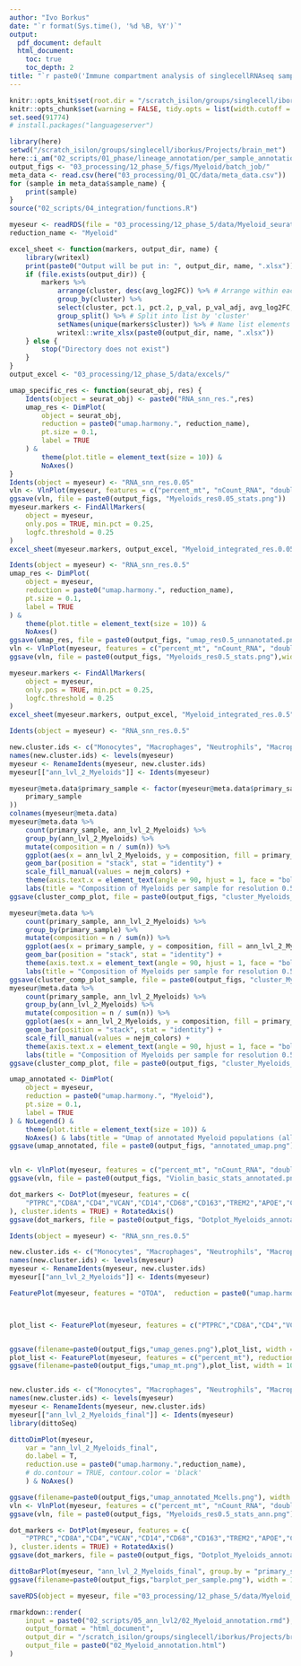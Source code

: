 ```yaml
---
author: "Ivo Borkus"
date: "`r format(Sys.time(), '%d %B, %Y')`"
output:  
  pdf_document: default
  html_document:
    toc: true
    toc_depth: 2
title: "`r paste0('Immune compartment analysis of singlecellRNAseq samples')`"
---
```


```r
knitr::opts_knit$set(root.dir = "/scratch_isilon/groups/singlecell/iborkus/Projects/brain_met") # nolint
knitr::opts_chunk$set(warning = FALSE, tidy.opts = list(width.cutoff = 60), tidy = FALSE) # nolint
set.seed(91774)
# install.packages("languageserver")
```

```R
library(here)
setwd("/scratch_isilon/groups/singlecell/iborkus/Projects/brain_met")
here::i_am("02_scripts/01_phase/lineage_annotation/per_sample_annotation.rmd")
output_figs <- "03_processing/12_phase_5/figs/Myeloid/batch_job/"
meta_data <- read.csv(here("03_processing/01_QC/data/meta_data.csv"))
for (sample in meta_data$sample_name) {
    print(sample)
}
source("02_scripts/04_integration/functions.R")
```

```R
myeseur <- readRDS(file = "03_processing/12_phase_5/data/Myeloid_seurat.rds")
reduction_name <- "Myeloid"
```

```R
excel_sheet <- function(markers, output_dir, name) {
    library(writexl)
    print(paste0("Output will be put in: ", output_dir, name, ".xlsx"))
    if (file.exists(output_dir)) {
        markers %>%
            arrange(cluster, desc(avg_log2FC)) %>% # Arrange within each cluster
            group_by(cluster) %>%
            select(cluster, pct.1, pct.2, p_val, p_val_adj, avg_log2FC, gene) %>%
            group_split() %>% # Split into list by 'cluster'
            setNames(unique(markers$cluster)) %>% # Name list elements
            writexl::write_xlsx(paste0(output_dir, name, ".xlsx"))
    } else {
        stop("Directory does not exist")
    }
}
output_excel <- "03_processing/12_phase_5/data/excels/"
```


```R
umap_specific_res <- function(seurat_obj, res) {
    Idents(object = seurat_obj) <- paste0("RNA_snn_res.",res)
    umap_res <- DimPlot(
        object = seurat_obj,
        reduction = paste0("umap.harmony.", reduction_name),
        pt.size = 0.1,
        label = TRUE
    ) &
        theme(plot.title = element_text(size = 10)) &
        NoAxes()
}
Idents(object = myeseur) <- "RNA_snn_res.0.05"
vln <- VlnPlot(myeseur, features = c("percent_mt", "nCount_RNA", "doublet.score", "nFeature_RNA"), ncol = 2, pt.size = 0.1)
ggsave(vln, file = paste0(output_figs, "Myeloids_res0.05_stats.png"))
myeseur.markers <- FindAllMarkers(
    object = myeseur,
    only.pos = TRUE, min.pct = 0.25,
    logfc.threshold = 0.25
)
excel_sheet(myeseur.markers, output_excel, "Myeloid_integrated_res.0.05")

Idents(object = myeseur) <- "RNA_snn_res.0.5"
umap_res <- DimPlot(
    object = myeseur,
    reduction = paste0("umap.harmony.", reduction_name),
    pt.size = 0.1,
    label = TRUE
) &
    theme(plot.title = element_text(size = 10)) &
    NoAxes()
ggsave(umap_res, file = paste0(output_figs, "umap_res0.5_unnanotated.png"))
vln <- VlnPlot(myeseur, features = c("percent_mt", "nCount_RNA", "doublet.score", "nFeature_RNA"), ncol = 2, pt.size = 0.1)
ggsave(vln, file = paste0(output_figs, "Myeloids_res0.5_stats.png"),width = 15, height = 15)

myeseur.markers <- FindAllMarkers(
    object = myeseur,
    only.pos = TRUE, min.pct = 0.25,
    logfc.threshold = 0.25
)
excel_sheet(myeseur.markers, output_excel, "Myeloid_integrated_res.0.5")
```

```R
Idents(object = myeseur) <- "RNA_snn_res.0.5"

new.cluster.ids <- c("Monocytes", "Macrophages", "Neutrophils", "Macrophage_OTOA", "Doublets", "CD1CA+_A", "CD1CA+_B", "Microglia", "pDCs", "DC4_CD1C-", "cDC1","mregDCs")
names(new.cluster.ids) <- levels(myeseur)
myeseur <- RenameIdents(myeseur, new.cluster.ids)
myeseur[["ann_lvl_2_Myeloids"]] <- Idents(myeseur)
```

```R
myeseur@meta.data$primary_sample <- factor(myeseur@meta.data$primary_sample, levels = c(
    primary_sample
))
colnames(myeseur@meta.data)
myeseur@meta.data %>%
    count(primary_sample, ann_lvl_2_Myeloids) %>%
    group_by(ann_lvl_2_Myeloids) %>%
    mutate(composition = n / sum(n)) %>%
    ggplot(aes(x = ann_lvl_2_Myeloids, y = composition, fill = primary_sample)) +
    geom_bar(position = "stack", stat = "identity") +
    scale_fill_manual(values = nejm_colors) +
    theme(axis.text.x = element_text(angle = 90, hjust = 1, face = "bold", size = 14, color = "black")) +
    labs(title = "Composition of Myeloids per sample for resolution 0.5 annotated") -> cluster_comp_plot
ggsave(cluster_comp_plot, file = paste0(output_figs, "cluster_Myeloids_annotated.png"))

myeseur@meta.data %>%
    count(primary_sample, ann_lvl_2_Myeloids) %>%
    group_by(primary_sample) %>%
    mutate(composition = n / sum(n)) %>%
    ggplot(aes(x = primary_sample, y = composition, fill = ann_lvl_2_Myeloids)) +
    geom_bar(position = "stack", stat = "identity") +
    theme(axis.text.x = element_text(angle = 90, hjust = 1, face = "bold", size = 14, color = "black")) +
    labs(title = "Composition of Myeloids per sample for resolution 0.5 annotated") -> cluster_comp_plot_sample
ggsave(cluster_comp_plot_sample, file = paste0(output_figs, "cluster_Myeloids_annotated_per_sample.png"))
myeseur@meta.data %>%
    count(primary_sample, ann_lvl_2_Myeloids) %>%
    group_by(ann_lvl_2_Myeloids) %>%
    mutate(composition = n / sum(n)) %>%
    ggplot(aes(x = ann_lvl_2_Myeloids, y = composition, fill = primary_sample)) +
    geom_bar(position = "stack", stat = "identity") +
    scale_fill_manual(values = nejm_colors) +
    theme(axis.text.x = element_text(angle = 90, hjust = 1, face = "bold", size = 14, color = "black")) +
    labs(title = "Composition of Myeloids per sample for resolution 0.5 annotated") -> cluster_comp_plot
ggsave(cluster_comp_plot, file = paste0(output_figs, "cluster_Myeloids_annotated.png"))

umap_annotated <- DimPlot(
    object = myeseur,
    reduction = paste0("umap.harmony.", "Myeloid"),
    pt.size = 0.1,
    label = TRUE
) & NoLegend() &
    theme(plot.title = element_text(size = 10)) &
    NoAxes() & labs(title = "Umap of annotated Myeloid populations (all patients)")
ggsave(umap_annotated, file = paste0(output_figs, "annotated_umap.png"))


vln <- VlnPlot(myeseur, features = c("percent_mt", "nCount_RNA", "doublet.score", "nFeature_RNA"), ncol = 2, pt.size = 0.1)
ggsave(vln, file = paste0(output_figs, "Violin_basic_stats_annotated.png"),width = 15, height = 10)

dot_markers <- DotPlot(myeseur, features = c(
    "PTPRC","CD8A","CD4","VCAN","CD14","CD68","CD163","TREM2","APOE","CXCL10","CD1C","FCER1A","CLEC10A","S100A9","S100A10","P2RY12","SLC2A5","TMEM119","LILRA4","FTL","FCGR3A","CLEC9A","CLNK","CCR7","LAMP3","FSCN1","OTOA"
), cluster.idents = TRUE) + RotatedAxis()
ggsave(dot_markers, file = paste0(output_figs, "Dotplot_Myeloids_annotated.png"),width = 20, height = 10)

```



```R
Idents(object = myeseur) <- "RNA_snn_res.0.5"

new.cluster.ids <- c("Monocytes", "Macrophages", "Neutrophils", "Macrophage_OTOA", "Doublets", "CD1CA+_A", "Monocytic_MDSCs", "Microglia", "pDCs", "Macrophage_SPP1", "cDC1","mregDCs")
names(new.cluster.ids) <- levels(myeseur)
myeseur <- RenameIdents(myeseur, new.cluster.ids)
myeseur[["ann_lvl_2_Myeloids"]] <- Idents(myeseur)

FeaturePlot(myeseur, features = "OTOA",  reduction = paste0("umap.harmony.", reduction_name), order = TRUE) & NoAxes()



plot_list <- FeaturePlot(myeseur, features = c("PTPRC","CD8A","CD4","VCAN","CD14","CD68","CD163","TREM2","APOE","CXCL10","CD1C","FCER1A","CLEC10A","S100A9"), reduction =paste0("umap.harmony.",reduction_name), order = TRUE) & NoAxes()


ggsave(filename=paste0(output_figs,"umap_genes.png"),plot_list, width = 20, height = 15)
plot_list <- FeaturePlot(myeseur, features = c("percent_mt"), reduction =paste0("umap.harmony.",reduction_name), order = TRUE) & NoAxes()
ggsave(filename=paste0(output_figs,"umap_mt.png"),plot_list, width = 10, height = 10)


new.cluster.ids <- c("Monocytes", "Macrophages", "Neutrophils", "Macrophage_OTOA", "Doublets", "CD1CA+_A", "Monocytic_MDSCs", "Microglia", "pDCs", "Macrophage_SPP1", "cDC1","mregDCs")
names(new.cluster.ids) <- levels(myeseur)
myeseur <- RenameIdents(myeseur, new.cluster.ids)
myeseur[["ann_lvl_2_Myeloids_final"]] <- Idents(myeseur)
library(dittoSeq)

dittoDimPlot(myeseur,
    var = "ann_lvl_2_Myeloids_final",
    do.label = T,
    reduction.use = paste0("umap.harmony.",reduction_name),
    # do.contour = TRUE, contour.color = 'black'   
    ) & NoAxes()

ggsave(filename=paste0(output_figs,"umap_annotated_Mcells.png"), width = 15, height = 15)
vln <- VlnPlot(myeseur, features = c("percent_mt", "nCount_RNA", "doublet.score", "nFeature_RNA","percent.rb"), ncol = 2, pt.size = 0.1)
ggsave(vln, file = paste0(output_figs, "Myeloids_res0.5_stats_ann.png"),width = 15, height = 15)

dot_markers <- DotPlot(myeseur, features = c(
    "PTPRC","CD8A","CD4","VCAN","CD14","CD68","CD163","TREM2","APOE","CXCL10","CD1C","FCER1A","CLEC10A","S100A9","S100A10","S100A12","P2RY12","SLC2A5","TMEM119","LILRA4","FTL","FCGR3A","CLEC9A","CLNK","CCR7","LAMP3","FSCN1","OTOA","SPP1"
), cluster.idents = TRUE) + RotatedAxis()
ggsave(dot_markers, file = paste0(output_figs, "Dotplot_Myeloids_annotated.png"),width = 20, height = 10)

dittoBarPlot(myeseur, "ann_lvl_2_Myeloids_final", group.by = "primary_sample")
ggsave(filename=paste0(output_figs,"barplot_per_sample.png"), width = 15, height = 15)

```



```R
saveRDS(object = myeseur, file ="03_processing/12_phase_5/data/Myeloid_seurat_annotated.rds")
```

```R
rmarkdown::render(
    input = paste0("02_scripts/05_ann_lvl2/02_Myeloid_annotation.rmd"),
    output_format = "html_document",
    output_dir = "/scratch_isilon/groups/singlecell/iborkus/Projects/brain_met/02_scripts/knits",
    output_file = paste0("02_Myeloid_annotation.html")
)
```